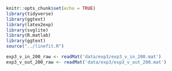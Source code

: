 ```r
knitr::opts_chunk$set(echo = TRUE)
library(tidyverse)
library(ggtext)
library(latex2exp)
library(svglite)
library(R.matlab)
library(ggtext)
source("../linefit.R")
```

```r
exp3_v_in_200_raw <- readMat('data/exp3/exp3_v_in_200.mat')
exp3_v_out_200_raw <- readMat('data/exp3/exp3_v_out_200.mat')
```

